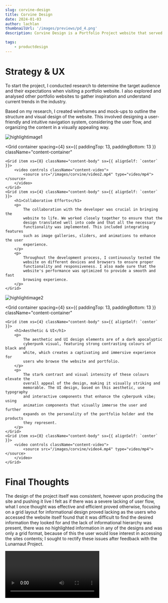 ```yaml
---
slug: corvine-design
title: Corvine Design
date: 2024-01-03
author: lachlan
thumbnailUrl: '/images/previews/pd_4.png'
description: Corvine Design is a Portfolio Project website that served as a prototype iteration of the late Lunarnaut Project, the project itself served as a portfolio website to feature varying assets and components used in multiple digital fields of Graphic Design, Digital Illustration and Product Design and was created in collaboration with a Developer to produce and develop the website into completion.

tags:
    - productdesign
---
```


<div className="centered">
<h1>Strategy & UX</h1>

<p>
    To start the project, I conducted research to determine the target audience
    and their expectations when visiting a portfolio website. I also explored
    and analysed other portfolio websites to gather inspiration and understand
    current trends in the industry.
</p>

<p>
    Based on my research, I created wireframes and mock-ups to outline the
    structure and visual design of the website. This involved designing a
    user-friendly and intuitive navigation system, considering the user flow,
    and organizing the content in a visually appealing way.
</p>

</div>

![highlightimage1](/images/corvine/image1.png)

<Grid
    container
    spacing={4}
    sx={{ paddingTop: 13, paddingBottom: 13 }}
    className="content-container"
>
    <Grid item xs={8} className="content-body" sx={{ alignSelf: `center` }}>
        <video controls className="content-video">
            <source src="/images/corvine/video2.mp4" type="video/mp4"></source>
        </video>
    </Grid>
    <Grid item xs={4} className="content-body" sx={{ alignSelf: `center` }}>
        <h1>Collaborative Efforts</h1>
        <p>
            The collaboration with the developer was crucial in bringing the
            website to life. We worked closely together to ensure that the
            design translated well into code and that all the necessary
            functionality was implemented. This included integrating features
            such as image galleries, sliders, and animations to enhance the user
            experience.
        </p>
        <p>
            Throughout the development process, I continuously tested the
            website on different devices and browsers to ensure proper
            functionality and responsiveness. I also made sure that the
            website's performance was optimized to provide a smooth and fast
            browsing experience.
        </p>
    </Grid>
</Grid>

![highlightimage2](/images/corvine/image3.png)

<Grid
    container
    spacing={4}
    sx={{ paddingTop: 13, paddingBottom: 13 }}
    className="content-container"
>
    <Grid item xs={4} className="content-body" sx={{ alignSelf: `center` }}>
        <h1>Aesthetic & UI</h1>
        <p>
            The aesthetic and UI design elements are of a dark apocalyptic
            cyberpunk visual, featuring strong contrasting colours of black and
            white, which creates a captivating and immersive experience for
            users who browse the website and portfolio.
        </p>
        <p>
            The stark contrast and visual intensity of these colours elevate the
            overall appeal of the design, making it visually striking and
            memorable. The UI design, based on this aesthetic, use typography
            and interactive components that enhance the cyberpunk vibe; using
            animation components that visually immerse the user and further
            expands on the personality of the portfolio holder and the products
            they represent.
        </p>
    </Grid>
    <Grid item xs={8} className="content-body" sx={{ alignSelf: `center` }}>
        <video controls className="content-video">
            <source src="/images/corvine/video4.mp4" type="video/mp4"></source>
        </video>
    </Grid>
</Grid>

<div className="centered">
    <h1>Final Thoughts</h1>
    <p>
        The design of the project itself was consistent, however upon producing
        the site and pushing it live I felt as if there was a severe lacking of
        user flow, what I once thought was effective and efficient proved
        otherwise, focusing on a grid layout for informational design proved
        lacking as the users who accessed the website itself found that it was
        difficult to find the desired information they looked for and the lack
        of informational hierarchy was present, there was no highlighted
        information in any of the designs and was only a grid format, because of
        this the user would lose interest in accessing the sites contents; I
        sought to rectify these issues after feedback with the Lunarnaut
        Project.
    </p>
</div>

<video controls className="content-video">
    <source src="/images/corvine/video5.mp4" type="video/mp4"></source>
</video>
